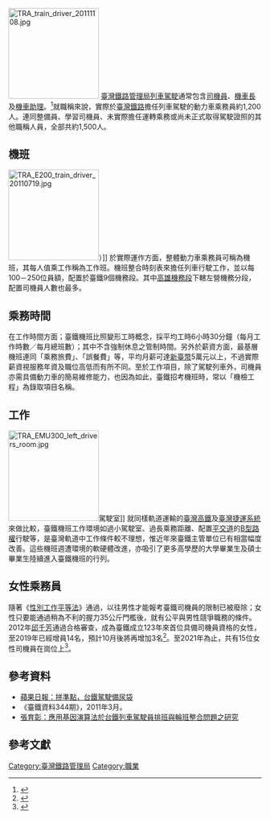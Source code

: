 [[File:TRA_train_driver_20111108.jpg|180px]]
[[臺灣鐵路管理局|臺灣鐵路管理局]][[列車駕駛|列車駕駛]]通常包含[[司機員|司機員]]、[[機車長|機車長]]及[[機車助理|機車助理]]。<ref>{{cite news |author1=吳欣紜 |title=台鐵乘務人員適用輪班間隔例外 勞動部預告 |url=https://www.cna.com.tw/news/ahel/201912250278.aspx |agency=中央社 |date=2019-12-25}}</ref>就職稱來說，實際於[[臺灣鐵路|臺灣鐵路]]擔任列車駕駛的動力車乘務員約1,200人。連同整備員、學習司機員、未實際擔任運轉乘務或尚未正式取得駕駛證照的其他職稱人員，全部共約1,500人。

== 機班 ==
[[File:TRA_E200_train_driver_20110719.jpg|180px]]）]]
於實際運作方面，整體動力車乘務員可稱為機班，其每人值乘工作稱為工作班。機班整合時刻表來擔任列車行駛工作，並以每100－250位員額，配置於臺鐵9個機務段。其中[[高雄機務段|高雄機務段]]下轄左營機務分段，配置司機員人數也最多。

== 乘務時間 ==
在工作時間方面；臺鐵機班比照變形工時概念，採平均工時6小時30分鐘（每月工作時數／每月總班數）；其中不含強制休息之管制時間。另外於薪資方面，最基層機班連同「乘務旅費」、「誤餐費」等，平均月薪可達[[新臺幣|新臺幣]]5萬元以上，不過實際薪資視服務年資及職位高低而有所不同。至於工作項目，除了駕駛列車外，司機員亦需具備動力車的簡易維修能力，也因為如此，臺鐵招考機班時，常以「機檢工程」為錄取項目名稱。

== 工作 ==
[[File:TRA_EMU300_left_drivers_room.jpg|180px]]駕駛室]]
就同樣軌道運輸的[[臺灣高鐵|臺灣高鐵]]及[[臺灣捷運系統|臺灣捷運系統]]來做比較，臺鐵機班工作環境如過小駕駛室、過長乘務距離、配置[[平交道|平交道]]的[[B型路權|B型路權]]行駛等，是臺灣軌道中工作條件較不理想，惟近年來臺鐵主管單位已有相當幅度改善。這些機班週遭環境的軟硬體改進，亦吸引了更多高學歷的大學畢業生及碩士畢業生陸續進入臺鐵機班的行列。

== 女性乘務員 ==
隨著《[[性別工作平等法|性別工作平等法]]》通過，以往男性才能報考臺鐵司機員的限制已被廢除；女性只要能通過稍為不利的握力35公斤門檻後，就有公平與男性競爭職務的條件。2012年[[邱千芳|邱千芳]]通過合格審查，成為臺鐵成立123年來首位具備司機員資格的女性，至2019年已經增員14名，預計10月後將再增加3名<ref>{{cite news|title=台鐵女司機 要翻轉台鐵|author=編輯部| publisher=人間福報| date=2019-08-26|accessdate=2019-08-26|url= https://www.merit-times.com/NewsPage.aspx?unid=560781|deadurl=yes}}</ref>。至2021年為止，共有15位女性司機員在崗位上<ref>{{cite news|title=獨家.百年一見.北部首位女運轉手參賽 黃彥穎10月開飆「最美區間車」|author=李姿慧| publisher=蘋果新聞網| date=2021-09-25|accessdate=2021-09-25|url=https://www.appledaily.com.tw/life/20210925/ZHFUTIPCPNHK7EQZXJGB3QFGVA|deadurl=yes}}</ref>。

==參考資料==
*[http://tw.nextmedia.com/applenews/article/art_id/3927169/IssueID/20071024 蘋果日報：拼準點，台鐵駕駛備尿袋]{{Dead link|date=2020年1月 |bot=InternetArchiveBot |fix-attempted=yes }}
*《臺鐵資料344期》，2011年3月。
*[http://etds.lib.ncku.edu.tw/etdservice/view_metadata?etdun=U0026-0812200910374122 張育彰：應用基因演算法於台鐵列車駕駛員排班與輪班整合問題之研究]
==參考文獻==
{{reflist}}

[[Category:臺灣鐵路管理局|Category:臺灣鐵路管理局]]
[[Category:職業|Category:職業]]
